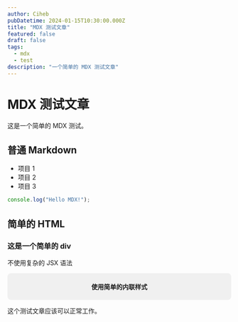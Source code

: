 ---
author: Ciheb
pubDatetime: 2024-01-15T10:30:00.000Z
title: "MDX 测试文章"
featured: false
draft: false
tags:
  - mdx
  - test
description: "一个简单的 MDX 测试文章"
---

# MDX 测试文章

这是一个简单的 MDX 测试。

## 普通 Markdown

- 项目 1
- 项目 2
- 项目 3

```javascript
console.log("Hello MDX!");
```

## 简单的 HTML

<div>
  <h3>这是一个简单的 div</h3>
  <p>不使用复杂的 JSX 语法</p>
</div>

<div style="background: #f0f0f0; padding: 20px; border-radius: 8px; text-align: center;">
  <strong>使用简单的内联样式</strong>
</div>

这个测试文章应该可以正常工作。 